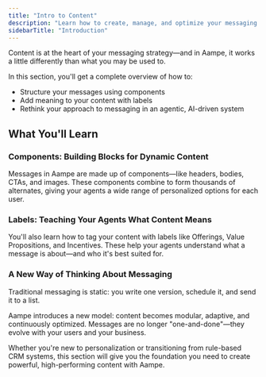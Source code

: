 ```yaml
---
title: "Intro to Content"
description: "Learn how to create, manage, and optimize your messaging content in Aampe."
sidebarTitle: "Introduction"
---
```


Content is at the heart of your messaging strategy—and in Aampe, it works a little differently than what you may be used to.

In this section, you'll get a complete overview of how to:

- Structure your messages using components
- Add meaning to your content with labels
- Rethink your approach to messaging in an agentic, AI-driven system

## What You'll Learn

### Components: Building Blocks for Dynamic Content

Messages in Aampe are made up of components—like headers, bodies, CTAs, and images. These components combine to form thousands of alternates, giving your agents a wide range of personalized options for each user.

### Labels: Teaching Your Agents What Content Means

You'll also learn how to tag your content with labels like Offerings, Value Propositions, and Incentives. These help your agents understand what a message is about—and who it's best suited for.

### A New Way of Thinking About Messaging

Traditional messaging is static: you write one version, schedule it, and send it to a list.

Aampe introduces a new model: content becomes modular, adaptive, and continuously optimized. Messages are no longer "one-and-done"—they evolve with your users and your business.

Whether you're new to personalization or transitioning from rule-based CRM systems, this section will give you the foundation you need to create powerful, high-performing content with Aampe.